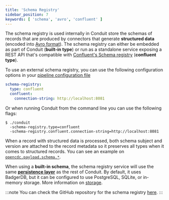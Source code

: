 ```yaml
---
title: 'Schema Registry'
sidebar_position: 7
keywords: [ 'schema', 'avro', 'confluent' ]
---
```


The schema registry is used internally in Conduit store the schemas of records that are produced by connectors that generate **structured data** (encoded into [Avro format](https://avro.apache.org/)). The schema registry can either be embedded as part of Conduit (**built-in type**) or run as a standalone service exposing a REST API that's compatible with [Confluent's Schema registry](https://docs.confluent.io/current/schema-registry/develop/api.html) (**confluent type**).


To use an external schema registry, you can use the following configuration options in your [pipeline configuration file](/docs/pipeline-configuration-files/getting-started)

```yaml
schema-registry:
  type: confluent
  confluent:
    connection-string: http://localhost:8081
```

Or when running Conduit from the command line you can use the following flags:

```shell
$ ./conduit 
  -schema-registry.type=confluent 
  -schema-registry.confluent.connection-string=http://localhost:8081
```

When a record with structured data is processed, both schema subject and version are attached to the record metadata so it preserves all types when it comes to structured records. You can see an example on [`opencdc.payload.schema.*`](/docs/features/opencdc-record#opencdcpayloadschema).


When using a **built-in schema**, the schema registry service will use the same [**persistence layer**](/docs/getting-started/architecture#persistence-layer) as the rest of Conduit. By default, it uses BadgerDB, but it can be configured to use PostgreSQL, SQLite, or in-memory storage. More information on [storage](/docs/features/storage).

:::note
You can check the GitHub repository for the schema registry [here](https://github.com/conduitIO/conduit-schema-registry).
:::

